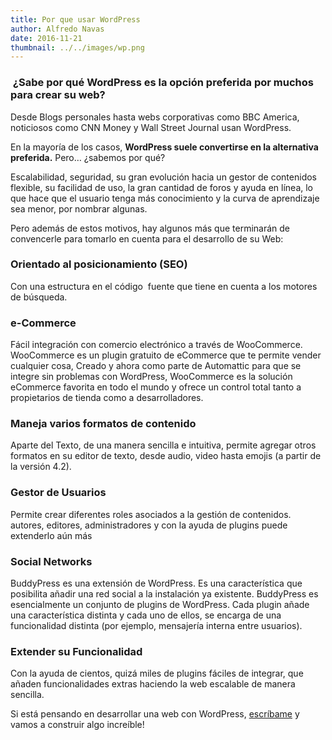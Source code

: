 ```yaml
---
title: Por que usar WordPress
author: Alfredo Navas
date: 2016-11-21
thumbnail: ../../images/wp.png
---
```


###  ¿Sabe por qué WordPress es la opción preferida por muchos para crear su web?

Desde Blogs personales hasta webs corporativas como BBC America, noticiosos como CNN Money y Wall Street Journal usan WordPress.

En la mayoría de los casos, **WordPress suele convertirse en la alternativa preferida.** Pero… ¿sabemos por qué?

Escalabilidad, seguridad, su gran evolución hacia un gestor de contenidos flexible, su facilidad de uso, la gran cantidad de foros y ayuda en línea, lo que hace que el usuario tenga más conocimiento y la curva de aprendizaje sea menor, por nombrar algunas.

Pero además de estos motivos, hay algunos más que terminarán de convencerle para tomarlo en cuenta para el desarrollo de su Web:

### Orientado al posicionamiento (SEO)

Con una estructura en el código  fuente que tiene en cuenta a los motores de búsqueda.


### e-Commerce

Fácil integración con comercio electrónico a través de WooCommerce. WooCommerce es un plugin gratuito de eCommerce que te permite vender cualquier cosa, Creado y ahora como parte de Automattic para que se integre sin problemas con WordPress, WooCommerce es la solución eCommerce favorita en todo el mundo y ofrece un control total tanto a propietarios de tienda como a desarrolladores.

### Maneja varios formatos de contenido

Aparte del Texto, de una manera sencilla e intuitiva, permite agregar otros formatos en su editor de texto, desde audio, video hasta emojis (a partir de la versión 4.2).

### Gestor de Usuarios

Permite crear diferentes roles asociados a la gestión de contenidos. autores, editores, administradores y con la ayuda de plugins puede extenderlo aún más


### Social Networks

BuddyPress es una extensión de WordPress. Es una característica que posibilita añadir una red social a la instalación ya existente. BuddyPress es esencialmente un conjunto de plugins de WordPress. Cada plugin añade una característica distinta y cada uno de ellos, se encarga de una funcionalidad distinta (por ejemplo, mensajería interna entre usuarios).

### Extender su Funcionalidad

Con la ayuda de cientos, quizá miles de plugins fáciles de integrar, que añaden funcionalidades extras haciendo la web escalable de manera sencilla.

Si está pensando en desarrollar una web con WordPress, [escríbame](mailto:elpuas@gmail.com) y vamos a construir algo increíble!
